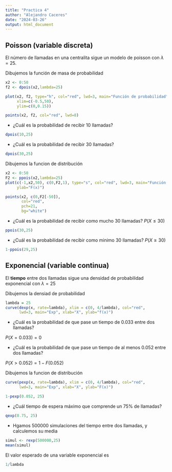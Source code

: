 ```yaml
---
title: "Practica 4"
author: "Alejandro Caceres"
date: "2024-03-26"
output: html_document
---
```


## Poisson (variable discreta)

El número de llamadas en una centralita sigue un modelo de poisson con $\lambda=25$.

Dibujemos la función de masa de probabilidad


```r
x2 <- 0:50
f2 <- dpois(x2,lambda=25)

plot(x2, f2, type="h", col="red", lwd=3, main="Función de probabilidad", xlab="X", ylab="f(x)",
     xlim=c(-0.5,50), 
     ylim=c(0,0.15)) 

points(x2, f2, col="red", lwd=8) 
```

- ¿Cuál es la probabilidad de recibir 10 llamadas?

```r
dpois(10,25)
```

- ¿Cuál es la probabilidad de recibir 30 llamadas?


```r
dpois(30,25)
```

Dibujemos la funcion de distribución

```r

x2 <- 0:50
F2 <- ppois(x2,lambda=25)
plot(c(-1,x2,50), c(0,F2,1), type="s", col="red", lwd=3, main="Función de distribución", xlab="X",
     ylab="F(x)")

points(x2, c(0,F2[-50]), 
       col="red", 
       pch=21, 
       bg="white")

```


- ¿Cuál es la probabilidad de recibir como mucho 30 llamadas? $P(X \leq 30)$

```r
ppois(30,25)
```
- ¿Cuál es la probabilidad de recibir como minimo 30 llamadas?  $P(X \geq 30)$ 

```r
1-ppois(29,25)
```

## Exponencial (variable continua)

El **tiempo** entre dos llamadas sigue una densidad de probabilidad exponencial con $\lambda=25$

Dibujemos la densiad de probabilidad

```r
lambda = 25
curve(dexp(x, rate=lambda), xlim = c(0, 4/lambda), col="red",
      lwd=3, main="Exp", xlab="X", ylab="f(x)")

```

- ¿Cuál es la probabilidad de que pase un tiempo de 0.033 entre dos llamadas?

$P(X=0.033)=0$

- ¿Cuál es la probabilidad de que pase un tiempo de al menos 0.052 entre dos llamadas?

$P(X>0.052)= 1-F(0.052)$

Dibujemos la funcion de distribución

```r
curve(pexp(x, rate=lambda), xlim = c(0, 4/lambda), col="red",
      lwd=3, main="Exp", xlab="X", ylab="F(x)")
```

```r
1-pexp(0.052, 25)
```
- ¿Cuál tiempo de espera máximo que comprende un 75% de llamadas?

```r
qexp(0.75, 25)
```

- Hgamos 500000 simulaciones del tiempo entre dos llamadas, y calculemos su media 

```r
simul <- rexp(500000,25)
mean(simul)
```
El valor esperado de una variable exponencial es

```r
1/lambda
```


